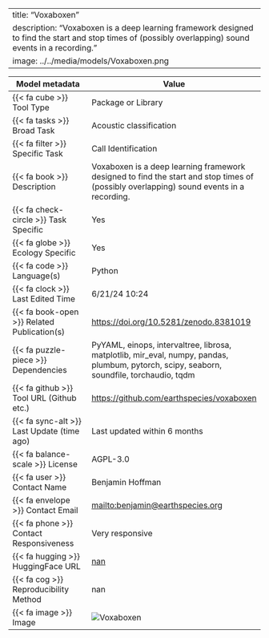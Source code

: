 
---
title: "Voxaboxen"
description: "Voxaboxen is a deep learning framework designed to find the start and stop times of (possibly overlapping) sound events in a recording. "
image: ../../media/models/Voxaboxen.png
---

| Model metadata             | Value                               |
|----------------------------|------------------------------------|
| {{< fa cube >}} Tool Type | [Package or Library]{.tool_type .tool_type_pkglib} |
| {{< fa tasks >}} Broad Task | Acoustic classification |
| {{< fa filter >}} Specific Task | Call Identification |
| {{< fa book >}} Description | Voxaboxen is a deep learning framework designed to find the start and stop times of (possibly overlapping) sound events in a recording.  |
| {{< fa check-circle >}} Task Specific | Yes |
| {{< fa globe >}} Ecology Specific | Yes |
| {{< fa code >}} Language(s) | Python |
| {{< fa clock >}} Last Edited Time | 6/21/24 10:24 |
| {{< fa book-open >}} Related Publication(s) | [https://doi.org/10.5281/zenodo.8381019](https://doi.org/10.5281/zenodo.8381019) |
| {{< fa puzzle-piece >}} Dependencies | PyYAML, einops, intervaltree, librosa, matplotlib, mir_eval, numpy, pandas, plumbum, pytorch, scipy, seaborn, soundfile, torchaudio, tqdm |
| {{< fa github >}} Tool URL (Github etc.) | [https://github.com/earthspecies/voxaboxen](https://github.com/earthspecies/voxaboxen) |
| {{< fa sync-alt >}} Last Update (time ago) | Last updated within 6 months |
| {{< fa balance-scale >}} License | AGPL-3.0 |
| {{< fa user >}} Contact Name | Benjamin Hoffman |
| {{< fa envelope >}} Contact Email | [mailto:benjamin@earthspecies.org](mailto:benjamin@earthspecies.org) |
| {{< fa phone >}} Contact Responsiveness | Very responsive |
| {{< fa hugging >}} HuggingFace URL | [nan](nan) |
| {{< fa cog >}} Reproducibility Method | nan |
| {{< fa image >}} Image | ![Voxaboxen](../../media/models/Voxaboxen.png) |
